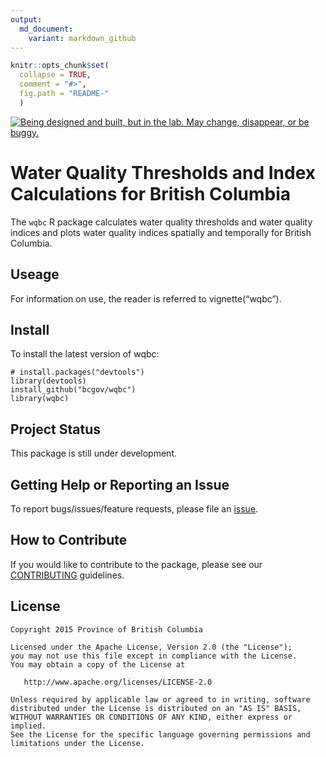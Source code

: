 ```yaml
---
output:
  md_document:
    variant: markdown_github
---
```


<!-- README.md is generated from README.Rmd. Please edit that file -->


```r
knitr::opts_chunk$set(
  collapse = TRUE,
  comment = "#>",
  fig.path = "README-"
  )
```

<div id="devex-badge">
  <a rel="Exploration"  href="https://github.com/BCDevExchange/docs/blob/master/discussion/projectstates.md">
  <img
  alt="Being designed and built, but in the lab. May change, disappear, or be 
  buggy." style="border-width:0" src="http://bcdevexchange.org/badge/2.svg" 
  title="Being designed and built, but in the lab. May change, disappear, or be 
  buggy." />
  </a>
</div>

# Water Quality Thresholds and Index Calculations for British Columbia

The `wqbc` R package calculates water quality thresholds and water quality indices
and plots water quality indices spatially and temporally for
British Columbia. 

## Useage

For information on use, the reader is referred to
vignette("wqbc").

## Install

To install the latest version of wqbc:

```
# install.packages("devtools")
library(devtools)
install_github("bcgov/wqbc")
library(wqbc)
```

## Project Status

This package is still under development.

## Getting Help or Reporting an Issue

To report bugs/issues/feature requests, please file an [issue](https://github.com/bcgov/wqbc/issues/).

## How to Contribute

If you would like to contribute to the package, please see our 
[CONTRIBUTING](CONTRIBUTING.md) guidelines.

## License

    Copyright 2015 Province of British Columbia

    Licensed under the Apache License, Version 2.0 (the "License");
    you may not use this file except in compliance with the License.
    You may obtain a copy of the License at 

       http://www.apache.org/licenses/LICENSE-2.0

    Unless required by applicable law or agreed to in writing, software
    distributed under the License is distributed on an "AS IS" BASIS,
    WITHOUT WARRANTIES OR CONDITIONS OF ANY KIND, either express or implied.
    See the License for the specific language governing permissions and
    limitations under the License.
